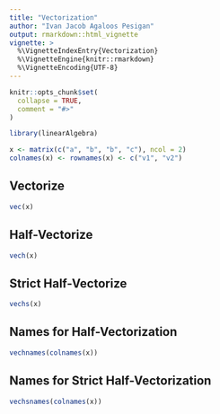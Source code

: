 ```yaml
---
title: "Vectorization"
author: "Ivan Jacob Agaloos Pesigan"
output: rmarkdown::html_vignette
vignette: >
  %\VignetteIndexEntry{Vectorization}
  %\VignetteEngine{knitr::rmarkdown}
  %\VignetteEncoding{UTF-8}
---
```


```r
knitr::opts_chunk$set(
  collapse = TRUE,
  comment = "#>"
)
```

```r
library(linearAlgebra)
```

```r
x <- matrix(c("a", "b", "b", "c"), ncol = 2)
colnames(x) <- rownames(x) <- c("v1", "v2")
```

## Vectorize

```r
vec(x)
```

## Half-Vectorize

```r
vech(x)
```

## Strict Half-Vectorize

```r
vechs(x)
```

## Names for Half-Vectorization

```r
vechnames(colnames(x))
```

## Names for Strict Half-Vectorization

```r
vechsnames(colnames(x))
```
